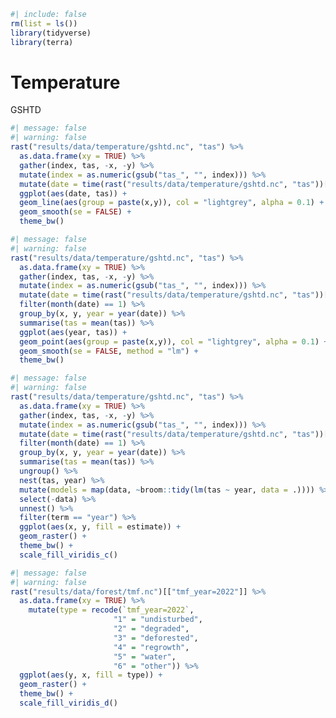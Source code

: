 ```r
#| include: false 
rm(list = ls())
library(tidyverse) 
library(terra)
```

# Temperature {.unnumbered}

GSHTD

```r
#| message: false
#| warning: false
rast("results/data/temperature/gshtd.nc", "tas") %>% 
  as.data.frame(xy = TRUE) %>% 
  gather(index, tas, -x, -y) %>% 
  mutate(index = as.numeric(gsub("tas_", "", index))) %>% 
  mutate(date = time(rast("results/data/temperature/gshtd.nc", "tas"))[index]) %>% 
  ggplot(aes(date, tas)) +
  geom_line(aes(group = paste(x,y)), col = "lightgrey", alpha = 0.1) +
  geom_smooth(se = FALSE) +
  theme_bw()
```

```r
#| message: false
#| warning: false
rast("results/data/temperature/gshtd.nc", "tas") %>% 
  as.data.frame(xy = TRUE) %>% 
  gather(index, tas, -x, -y) %>% 
  mutate(index = as.numeric(gsub("tas_", "", index))) %>% 
  mutate(date = time(rast("results/data/temperature/gshtd.nc", "tas"))[index]) %>% 
  filter(month(date) == 1) %>% 
  group_by(x, y, year = year(date)) %>% 
  summarise(tas = mean(tas)) %>% 
  ggplot(aes(year, tas)) +
  geom_point(aes(group = paste(x,y)), col = "lightgrey", alpha = 0.1) +
  geom_smooth(se = FALSE, method = "lm") +
  theme_bw()
```

```r
#| message: false
#| warning: false
rast("results/data/temperature/gshtd.nc", "tas") %>% 
  as.data.frame(xy = TRUE) %>% 
  gather(index, tas, -x, -y) %>% 
  mutate(index = as.numeric(gsub("tas_", "", index))) %>% 
  mutate(date = time(rast("results/data/temperature/gshtd.nc", "tas"))[index]) %>% 
  filter(month(date) == 1) %>% 
  group_by(x, y, year = year(date)) %>% 
  summarise(tas = mean(tas)) %>% 
  ungroup() %>% 
  nest(tas, year) %>% 
  mutate(models = map(data, ~broom::tidy(lm(tas ~ year, data = .)))) %>% 
  select(-data) %>% 
  unnest() %>% 
  filter(term == "year") %>% 
  ggplot(aes(x, y, fill = estimate)) +
  geom_raster() +
  theme_bw() +
  scale_fill_viridis_c()
```

```r
#| message: false
#| warning: false
rast("results/data/forest/tmf.nc")[["tmf_year=2022"]] %>% 
  as.data.frame(xy = TRUE) %>% 
    mutate(type = recode(`tmf_year=2022`, 
                       "1" = "undisturbed",
                       "2" = "degraded",
                       "3" = "deforested",
                       "4" = "regrowth",
                       "5" = "water",
                       "6" = "other")) %>% 
  ggplot(aes(y, x, fill = type)) +
  geom_raster() +
  theme_bw() +
  scale_fill_viridis_d()
```
